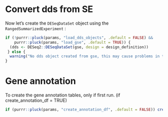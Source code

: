 
# Convert dds from SE

Now let's create the `DESeqDataSet` object using the `RangedSummarizedExperiment` :

```r
if (!purrr::pluck(params, "load_dds_objects", .default = FALSE) && 
    purrr::pluck(params, "load_gse", .default = TRUE)) {
  (dds <- DESeq2::DESeqDataSet(gse, design = design_definition))
 } else {
  warning("No dds object created from gse, this may cause problems in the workflow, ignore if it was done with intention")
}
```

# Gene annotation

To create the gene annotation tables, only if first run. (if create_annotation_df = TRUE)

```r
if (purrr::pluck(params, "create_annotation_df", .default = FALSE)) create_annotations(dds)
```